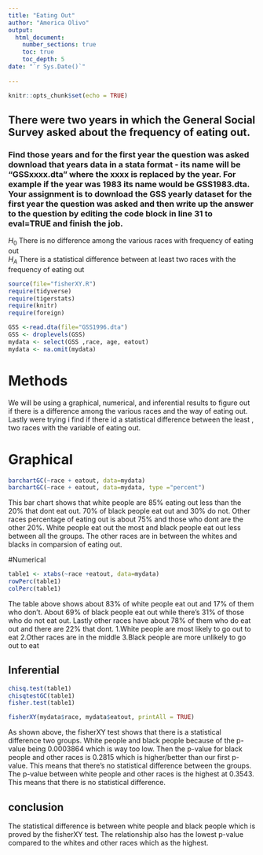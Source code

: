 ```yaml
---
title: "Eating Out"
author: "America Olivo"
output: 
  html_document:
    number_sections: true
    toc: true
    toc_depth: 5
date: "`r Sys.Date()`"    
    
---
```


```r
knitr::opts_chunk$set(echo = TRUE)
```

## There were two years in which the General Social Survey asked about the frequency of eating out.
### Find those years and for the first year the question was asked download that years data in a stata format - its name will be "GSSxxxx.dta" where the xxxx is replaced by the year.  For example if the year was 1983 its name would be GSS1983.dta. Your assignment is to download the GSS yearly dataset for the first year the question was asked and then  write up the answer to the question by editing the  code block in line 31 to eval=TRUE and finish the job. 

$H_0$ There is no difference among the various races with frequency of eating out  
$H_A$ There is a statistical difference between at least two races with the frequency of eating out  


```r
source(file="fisherXY.R")
require(tidyverse)
require(tigerstats)
require(knitr)
require(foreign)
```
```r
GSS <-read.dta(file="GSS1996.dta")
GSS <- droplevels(GSS)
mydata <- select(GSS ,race, age, eatout)
mydata <- na.omit(mydata)
```

# Methods 
We will be using a graphical, numerical, and inferential results to figure out if there is a difference among the various races and the way of eating out. Lastly were trying i find if there id a statistical difference between the least , two races with the variable of eating out.


# Graphical

```r
barchartGC(~race + eatout, data=mydata)
barchartGC(~race + eatout, data=mydata, type ="percent")
```



This bar chart shows that white people are 85% eating out less than the 20% that dont eat out. 70% of black people eat out and 30% do not. Other races percentage of eating out is about 75% and those who dont are the other 20%. White people eat out the most and black people eat out less between all the groups. The other races are in between the whites and blacks in comparsion of eating out.


#Numerical 

```r
table1 <- xtabs(~race +eatout, data=mydata)
rowPerc(table1)
colPerc(table1)
```

The table above shows about 83% of white people eat out and 17% of them who don't. About 69% of black people eat out while there's 31% of those who do not eat out. Lastly other races have about 78% of them who do eat out and there are 22% that dont.
1.White people are most likely to go out to eat
2.Other races are in the middle 
3.Black people are more unlikely to go out to eat


## Inferential


```r
chisq.test(table1)
chisqtestGC(table1)
fisher.test(table1)
```


```r
fisherXY(mydata$race, mydata$eatout, printAll = TRUE)
```

As shown above, the fisherXY test shows that there is a statistical difference two groups. White people and black people because of the p-value being 0.0003864 which is way too low. Then the p-value for black people and other races is 0.2815 which is higher/better than our first p-value. This means that there's no statistical difference between the groups. The p-value between white people and other races is the highest at 0.3543. This means that there is no statistical difference. 

## conclusion

The statistical difference is between white people and black people which is proved by the fisherXY test. The relationship also has the lowest p-value compared to the whites and other races which as the highest. 









